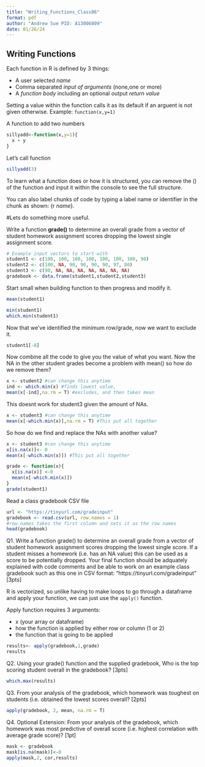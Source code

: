 ```yaml
---
title: "Writing_Functions_Class06"
format: pdf
author: "Andrew Sue PID: A13006809"
date: 01/26/24
---
```


## Writing Functions

Each function in R is defined by 3 things: 

- A user selected *name*
- Comma separated *input of arguments* (none,one or more)
- A *function body* including an optional output *return value*

Setting a value within the function calls it as its default if an arguent is not given otherwise. Example: `function(x,y=1)`

A function to add two numbers
```r
sillyadd<-function(x,y=1){
  x + y
}
```
Let's call function 
```r
sillyadd(3)
```
To learn what a function does or how it is structured, you can remove the () of the function and input it within the console to see the full structure. 

You can also label chunks of code by typing a label name or identifier in the chunk as shown: {r *name*}.

#Lets do something more useful.

Write a function **grade()** to determine an overall grade from a vector of student homework assignment scores dropping the lowest single assignment score. 

```r
# Example input vectors to start with
student1 <- c(100, 100, 100, 100, 100, 100, 100, 90)
student2 <- c(100, NA, 90, 90, 90, 90, 97, 80)
student3 <- c(90, NA, NA, NA, NA, NA, NA, NA)
gradebook <- data.frame(student1,student2,student3)
```
Start small when building function to then progress and modify it. 
```r
mean(student1)
```
```r
min(student1)
which.min(student1)
```
Now that we've identified the minimum row/grade, now we want to exclude it. 
```r
student1[-8]
```
Now combine all the code to give you the value of what you want. Now the NA in the other student grades become a problem with mean() so how do we remove them? 
```r
x <- student2 #can change this anytime
ind <- which.min(x) #finds lowest value, 
mean(x[-ind],na.rm = T) #excludes, and then takes mean
```
This doesnt work for student3 given the amount of NAs.
```r
x <- student3 #can change this anytime
mean(x[-which.min(x)],na.rm = T) #This put all together 
```
 So how do we find and replace the NAs with another value? 
```r
x <- student3 #can change this anytime
x[is.na(x)]<- 0
mean(x[-which.min(x)]) #This put all together 
```
```r
grade <- function(x){
  x[is.na(x)] <-0
  mean(x[-which.min(x)])
}
grade(student1)
```
Read a class gradebook CSV file
```r
url <- "https://tinyurl.com/gradeinput"
gradebook <- read.csv(url, row.names = 1) 
#row.names takes the first column and sets it as the row names
head(gradebook)
```

Q1. Write a function grade() to determine an overall grade from a vector of student homework
assignment scores dropping the lowest single score. If a student misses a homework (i.e. has an
NA value) this can be used as a score to be potentially dropped. Your final function should be
adquately explained with code comments and be able to work on an example class gradebook
such as this one in CSV format: “https://tinyurl.com/gradeinput” [3pts]

R is vectorized, so unlike having to make loops to go through a dataframe and apply your function, we can just use the `apply()` function. 

Apply function requires 3 arguments:  

- x (your array or dataframe)  
- how the function is applied by either row or column (1 or 2)  
- the function that is going to be applied
```r
results<- apply(gradebook,1,grade)
results
```
Q2. Using your grade() function and the supplied gradebook, Who is the top scoring student
overall in the gradebook? [3pts]
```r
which.max(results)
```
Q3. From your analysis of the gradebook, which homework was toughest on students (i.e. obtained
the lowest scores overall? [2pts]

```r
apply(gradebook, 2, mean, na.rm = T)
```
Q4. Optional Extension: From your analysis of the gradebook, which homework was most
predictive of overall score (i.e. highest correlation with average grade score)? [1pt]
```r
mask <- gradebook
mask[is.na(mask)]<-0
apply(mask,2, cor,results)
```


